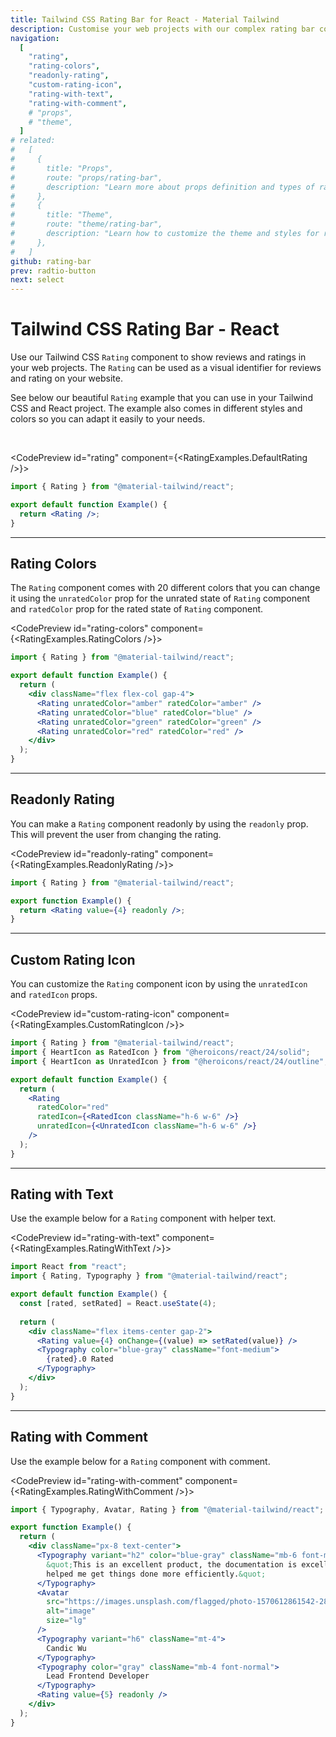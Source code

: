 ```yaml
---
title: Tailwind CSS Rating Bar for React - Material Tailwind
description: Customise your web projects with our complex rating bar component for Tailwind CSS and React using Material Design guidelines.
navigation:
  [
    "rating",
    "rating-colors",
    "readonly-rating",
    "custom-rating-icon",
    "rating-with-text",
    "rating-with-comment",
    # "props",
    # "theme",
  ]
# related:
#   [
#     {
#       title: "Props",
#       route: "props/rating-bar",
#       description: "Learn more about props definition and types of rating-bar components.",
#     },
#     {
#       title: "Theme",
#       route: "theme/rating-bar",
#       description: "Learn how to customize the theme and styles for rating-bar components.",
#     },
#   ]
github: rating-bar
prev: radtio-button
next: select
---
```


# Tailwind CSS Rating Bar - React

Use our Tailwind CSS <Code>Rating</Code> component to show reviews and ratings in your web projects. The <Code>Rating</Code> can be used as a visual identifier for reviews and rating on your website.

See below our beautiful <Code>Rating</Code> example that you can use in your Tailwind CSS and React project. The example also comes in different styles and colors so you can adapt it easily to your needs.

<br />

<CodePreview id="rating" component={<RatingExamples.DefaultRating />}>
```jsx
import { Rating } from "@material-tailwind/react";

export default function Example() {
  return <Rating />;
}
```
</CodePreview>

---

## Rating Colors

The <Code>Rating</Code> component comes with 20 different colors that you can change it using the <Code>unratedColor</Code> prop for the unrated state of <Code>Rating</Code> component and <Code>ratedColor</Code> prop for the rated state of <Code>Rating</Code> component.

<CodePreview id="rating-colors" component={<RatingExamples.RatingColors />}>
```jsx
import { Rating } from "@material-tailwind/react";

export default function Example() {
  return (
    <div className="flex flex-col gap-4">
      <Rating unratedColor="amber" ratedColor="amber" />
      <Rating unratedColor="blue" ratedColor="blue" />
      <Rating unratedColor="green" ratedColor="green" />
      <Rating unratedColor="red" ratedColor="red" />
    </div>
  );
}
```
</CodePreview>

---

## Readonly Rating

You can make a <Code>Rating</Code> component readonly by using the <Code>readonly</Code> prop. This will prevent the user from changing the rating.

<CodePreview id="readonly-rating" component={<RatingExamples.ReadonlyRating />}>
```jsx
import { Rating } from "@material-tailwind/react";

export function Example() {
  return <Rating value={4} readonly />;
}
```
</CodePreview>

---

## Custom Rating Icon

You can customize the <Code>Rating</Code> component icon by using the <Code>unratedIcon</Code> and <Code>ratedIcon</Code> props.

<CodePreview id="custom-rating-icon" component={<RatingExamples.CustomRatingIcon />}>
```jsx
import { Rating } from "@material-tailwind/react";
import { HeartIcon as RatedIcon } from "@heroicons/react/24/solid";
import { HeartIcon as UnratedIcon } from "@heroicons/react/24/outline";

export default function Example() {
  return (
    <Rating
      ratedColor="red"
      ratedIcon={<RatedIcon className="h-6 w-6" />}
      unratedIcon={<UnratedIcon className="h-6 w-6" />}
    />
  );
}
```
</CodePreview>

---

## Rating with Text

Use the example below for a <Code>Rating</Code> component with helper text.

<CodePreview id="rating-with-text" component={<RatingExamples.RatingWithText />}>
```jsx
import React from "react";
import { Rating, Typography } from "@material-tailwind/react";

export default function Example() {
  const [rated, setRated] = React.useState(4);
  
  return (
    <div className="flex items-center gap-2">
      <Rating value={4} onChange={(value) => setRated(value)} />
      <Typography color="blue-gray" className="font-medium">
        {rated}.0 Rated
      </Typography>
    </div>
  );
}
```
</CodePreview>

---

## Rating with Comment

Use the example below for a <Code>Rating</Code> component with comment.

<CodePreview id="rating-with-comment" component={<RatingExamples.RatingWithComment />}>
```jsx
import { Typography, Avatar, Rating } from "@material-tailwind/react";

export function Example() {
  return (
    <div className="px-8 text-center">
      <Typography variant="h2" color="blue-gray" className="mb-6 font-medium">
        &quot;This is an excellent product, the documentation is excellent and
        helped me get things done more efficiently.&quot;
      </Typography>
      <Avatar
        src="https://images.unsplash.com/flagged/photo-1570612861542-284f4c12e75f?ixlib=rb-4.0.3&ixid=MnwxMjA3fDB8MHxwaG90by1wYWdlfHx8fGVufDB8fHx8&auto=format&fit=crop&w=2940&q=80"
        alt="image"
        size="lg"
      />
      <Typography variant="h6" className="mt-4">
        Candic Wu
      </Typography>
      <Typography color="gray" className="mb-4 font-normal">
        Lead Frontend Developer
      </Typography>
      <Rating value={5} readonly />
    </div>
  );
}
```
</CodePreview>
